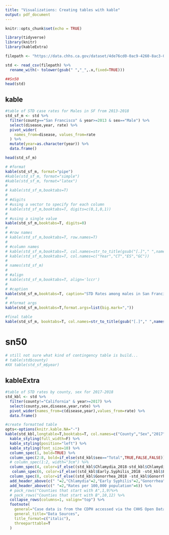 ```yaml
---
title: "Visualizations: Creating tables with kable"
output: pdf_document
---
```


```r
knitr::opts_chunk$set(echo = TRUE)

library(tidyverse)
library(knitr)
library(kableExtra)

filepath <- "https://data.chhs.ca.gov/dataset/4de76cd0-0ac9-4260-8ac3-0637acb444fb/resource/563ba92b-8ac5-48ec-9afd-2f515bbbad66/download/stds-by-disease-county-year-sex.csv"

std <- read_csv(filepath) %>%
  rename_with(~ tolower(gsub(" ","_",.x,fixed=TRUE))) 

##Sn50
head(std)
```

## kable
```r
#table of STD case rates for Males in SF from 2013-2018
std_sf_m <- std %>%
  filter(county=="San Francisco" & year>=2013 & sex=="Male") %>%
  select(disease,year, rate) %>%
  pivot_wider(
    names_from=disease, values_from=rate
  ) %>%
  mutate(year=as.character(year)) %>%
  data.frame()

head(std_sf_m)

# #format
kable(std_sf_m, format="pipe")
#kable(std_sf_m, format="simple")
#kable(std_sf_m, format="latex")
# 
# kable(std_sf_m,booktabs=T)
# 
# #digits
# #using a vector to specify for each column
# kable(std_sf_m,booktabs=T, digits=c(0,1,0,1))
# 
# #using a single value
kable(std_sf_m,booktabs=T, digits=0)
# 
# #row names
# kable(std_sf_m,booktabs=T, row.names=T)
# 
# #column names
# kable(std_sf_m,booktabs=T, col.names=str_to_title(gsub("[.]"," ",names(std_sf_m))))
# kable(std_sf_m,booktabs=T, col.names=c("Year","CT","ES","GC"))
# 
# names(std_sf_m)
# 
# #align
# kable(std_sf_m,booktabs=T, align='lccr')
# 
# #caption
kable(std_sf_m,booktabs=T, caption="STD Rates among males in San Francisco, 2013-2018")
# 
# #format args
kable(std_sf_m,booktabs=T,format.args=list(big.mark=","))

#final table
kable(std_sf_m, booktabs=T, col.names=str_to_title(gsub("[.]"," ",names(std_sf_m))), align='lccc', caption="STD Rates among males in San Francisco, 2013-2018",format.args=list(big.mark=","))


```

# sn50

```r
# still not sure what kind of contingency table is build...
# table(std$county)
#XX table(std_sf_m$year)
```

## kableExtra
```r
#table of STD rates by county, sex for 2017-2018
std_kbl <- std %>%
  filter(county!="California" & year>=2017) %>%
  select(county,sex,disease,year,rate) %>%
  pivot_wider(names_from=c(disease,year),values_from=rate) %>%
  data.frame()

#create formatted table
opts<-options(knitr.kable.NA="-")
kable(std_kbl,longtable=T,booktabs=T, col.names=c("County","Sex","2017","2018","2017","2018","2017","2018"), caption="STD Rates by county in California, 2017-2018") %>%
  kable_styling(full_width=F) %>%
  kable_styling(position="left") %>%
  kable_styling(font_size=10) %>%
  column_spec(1, bold=TRUE) %>%
  column_spec(2:8, bold=if_else(std_kbl$sex=="Total",TRUE,FALSE,FALSE)) %>%
  # column_spec(1:2, width="3cm") %>%
  column_spec(4, color=if_else((std_kbl$Chlamydia_2018-std_kbl$Chlamydia_2017)/std_kbl$Chlamydia_2017>0.1, "red","black","black")) %>%
   column_spec(6, color=if_else((std_kbl$Early.Syphilis_2018 -std_kbl$Early.Syphilis_2017)/std_kbl$Early.Syphilis_2017>0.1, "red","black","black")) %>%
  column_spec(8, color=if_else((std_kbl$Gonorrhea_2018 -std_kbl$Gonorrhea_2017)/std_kbl$Gonorrhea_2017>0.1, "red","black","black")) %>%
  add_header_above(c(" "=2,"Chlamydia"=2,"Early Syphilis"=2,"Gonorrhea"=2)) %>%
  add_header_above(c(" "=2,"Rates per 100,000 population"=6)) %>%
  # pack_rows("Counties that start with A",1,9)%>%
  # pack_rows("Counties that start with B",10,12) %>%
  collapse_rows(columns=1, valign="top") %>%
  footnote(
    general="Case data is from the CDPH accessed via the CHHS Open Data portal. Pop denominators are from the department of finance. ",
    general_title="Data Sources",
    title_format=c("italic"),
    threeparttable=T
  )

```
